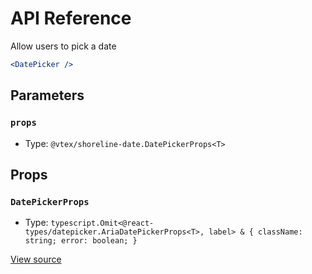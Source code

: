 # API Reference

Allow users to pick a date

```jsx
<DatePicker />
```

## Parameters

### `props`

- Type: `@vtex/shoreline-date.DatePickerProps<T>`

## Props

### `DatePickerProps`

- Type: `typescript.Omit<@react-types/datepicker.AriaDatePickerProps<T>, label> & { className: string; error: boolean; }`

[View source](https://github.com/vtex/shoreline/blob/be9b003cd/packages/date/src/date-picker/date-picker.tsx#L27)
